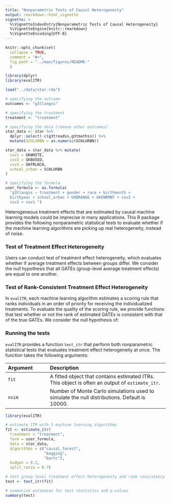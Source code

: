 ```yaml
---
title: "Nonparametric Tests of Causal Heterogeneity"
output: rmarkdown::html_vignette
vignette: >
  %\VignetteIndexEntry{Nonparametric Tests of Causal Heterogeneity}
  %\VignetteEngine{knitr::rmarkdown}
  %\VignetteEncoding{UTF-8}
---
```


```r
knitr::opts_chunk$set(
  collapse = TRUE,
  comment = "#>",
  fig.path = "../man/figures/README-"
  )

library(dplyr)
library(evalITR)

load("../data/star.rda")

# specifying the outcome
outcomes <- "g3tlangss"

# specifying the treatment
treatment <- "treatment"

# specifying the data (remove other outcomes)
star_data <- star %>% 
  dplyr::select(-c(g3treadss,g3tmathss)) %>%
  mutate(SCHLURBN = as.numeric(SCHLURBN))

star_data = star_data %>% mutate(
  cov1 = GKWHITE,
  cov2 = GKBUSED,
  cov3 = GKFRLNCH,
  school_urban = SCHLURBN
)

# specifying the formula
user_formula <- as.formula(
  "g3tlangss ~ treatment + gender + race + birthmonth + 
  birthyear + school_urban + GRDRANGE + GKENRMNT + cov3 + 
  cov2 + cov1 ")

```

Heterogeneous treatment effects that are estimated by causal machine learning models could be imprecise in many applications. This R package provides the following nonparametric statistical tests to evaluate whether if the machine learning algorithms are picking up real heterogeneity, instead of noise. 

### Test of Treatment Effect Heterogeneity

Users can conduct test of treatment effect heterogeneity, which evaluates whether if average treatment effects between groups differ. We consider the null hypothesis that all GATEs (group-level average treatment effects) are equal to one another. 

### Test of Rank-Consistent Treatment Effect Heterogeneity 

In `evalITR`, each machine learning algorithm estimates a scoring rule that ranks individuals in an order of priority for receiving the individualized treatments. To evaluate the quality of the scoring rule, we provide functions that test whether or not the rank of estimated GATEs is consistent with that of the true GATEs. We consider the null hypothesis of:


### Running the tests

`evalITR` provides a function `test_itr` that perform both nonparametric statistical tests that evaluates treatment effect heterogeneity at once. The function takes the following arguments:

| Argument | Description              |
|:-------- | :------------------------|
| `fit`    | A fitted object that contains estimated ITRs. This object is often an output of `estimate_itr`. |
| `nsim`   | Number of Monte Carlo simulations used to simulate the null distributions. Default is 10000. | 


```r
library(evalITR)

# estimate ITR with 3 machine learning algorithms
fit <- estimate_itr(
  treatment = "treatment",
  form = user_formula,
  data = star_data,
  algorithms = c("causal_forest",
                 "bagging",
                 "bartc"),
  budget = 0.2,
  split_ratio = 0.7)

# test group-level treatment effect heterogeneity and rank consistency
test <- test_itr(fit)

# summarize estimates for test statistics and p-values
summary(test)
```

